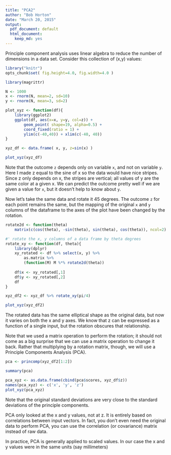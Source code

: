 ```yaml
---
title: "PCA2"
author: "Bob Horton"
date: "March 20, 2015"
output:
  pdf_document: default
  html_document:
    keep_md: yes
---
```


Principle component analysis uses linear algebra to reduce the number of dimensions in a data set. Consider this collection of (x,y) values:
```r
library("knitr")
opts_chunk$set( fig.height=4.0, fig.width=4.0 )
```
```r
library(magrittr)

N <- 1000
x <- rnorm(N, mean=2, sd=10)
y <- rnorm(N, mean=3, sd=2)

plot_xyz <- function(df){
    library(ggplot2)
    ggplot(df, aes(x=x, y=y, col=z)) + 
        geom_point( shape=19, alpha=0.5) + 
        coord_fixed(ratio = 1) + 
        ylim(c(-40,40)) + xlim(c(-40, 40))
}

xyz_df <- data.frame( x, y, z=sin(x) )

plot_xyz(xyz_df)
```

Note that the outcome `z` depends only on variable `x`, and not on variable `y`. Here I made z equal to the sine of x so the data would have nice stripes. Since z only depends on x, the stripes are vertical; all values of y are the same color at a given x. We can predict the outcome pretty well if we are given a value for `x`, but it doesn't help to know about `y`.

Now let's take the same data and rotate it 45 degrees. The outcome `z` for each point remains the same, but the mapping of the original `x` and `y` columns of the dataframe to the axes of the plot have been changed by the rotation.

```r
rotate2d <- function(theta)
    matrix(c(cos(theta), -sin(theta), sin(theta), cos(theta)), ncol=2)

#' rotate the x, y columns of a data frame by theta degrees
rotate_xy <- function(df, theta){
    library(dplyr)
    xy_rotated <- df %>% select(x, y) %>%
        as.matrix %>% 
        (function(M) M %*% rotate2d(theta))
    
    df$x <- xy_rotated[,1]
    df$y <- xy_rotated[,2]
    df
}

xyz_df2 <- xyz_df %>% rotate_xy(pi/4)

plot_xyz(xyz_df2)

```

The rotated data has the same elliptical shape as the original data, but now it varies on both the x and y axes. We know that z can be expressed as a function of a single input, but the rotation obscures that relationship.

Note that we used a matrix operation to perform the rotation; it should not come as a big surprise that we can use a matrix operation to change it back. Rather that multiplying by a rotation matrix, though, we will use a Principle Components Analysis (PCA).

```r
pca <- princomp(xyz_df2[1:2])

summary(pca)

pca_xyz <- as.data.frame(cbind(pca$scores, xyz_df$z))
names(pca_xyz) <- c('x', 'y', 'z')
plot_xyz(pca_xyz)
```

Note that the original standard deviations are very close to the standard deviations of the principle components.

PCA only looked at the x and y values, not at z. It is entirely based on correlations between input vectors. In fact, you don't even need the original data to perform PCA, you can use the correlation (or covariance) matrix instead of raw data.

In practice, PCA is generally applied to scaled values. In our case the x and y values were in the same units (say millimeters)


